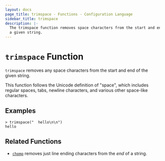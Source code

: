 ```yaml
---
layout: docs
page_title: trimspace - Functions - Configuration Language
sidebar_title: trimspace
description: |-
  The trimspace function removes space characters from the start and end of
  a given string.
---
```


# `trimspace` Function

`trimspace` removes any space characters from the start and end of the given
string.

This function follows the Unicode definition of "space", which includes
regular spaces, tabs, newline characters, and various other space-like
characters.

## Examples

```text
> trimspace("  hello\n\n")
hello
```

## Related Functions

- [`chomp`](/docs/from-1.5/functions/string/chomp) removes just line ending characters from the _end_ of
  a string.
